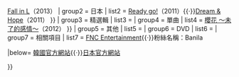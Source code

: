 {{Navbox
|name    = Juniel
|title   = [[Juniel]]
| titlestyle = background:#FF66CC;
| groupstyle = background:#FFB3E6; 
| abovestyle = background:#FFB3E6; 
| belowstyle = background:#FFB3E6; 
|image   = 
|above   = 
| group1 = 正規專輯
| list1 = {{Navbox subgroup
| group1 = 韓國
| list1  = 
| group2 = 日本
| list2  = [[Juni]]（2013）
}}
| group2 = 迷你專輯
| list2 = {{Navbox subgroup
| group1 = 韓國
| list1  = [[MY FIRST JUNE]]（2012）{{·}}[[1&1]]（2012）{{·}}[[Fall in L]]（2013）
| group2 = 日本
| list2  = [[Ready go!]]（2011）{{·}}[[Dream & Hope]]（2011）
}}
| group3 = 精選輯
| list3  = 
| group4 = 單曲
| list4 = {{Navbox subgroup
| group1 = 韓國
| list1  = 
| group2 = 日本
| list2  = [[Forever (Juniel單曲)|Forever]]（2011）{{·}}[[櫻花 〜未了的感情〜]]（2012）
}}
| group5 = 其他
| list5  = {{Navbox subgroup
| group1 = Romantic J
| list1 = {{Navbox subgroup
| group1 = 正規專輯
| list1 = 
| group2 = 迷你專輯
| list2 = 
| group3 = 單曲
| list3  = [[愛情來了 (Romantic J單曲)|愛情來了]]
}}
}}
| group6 = DVD
| list6  = 
| group7 = 相關項目
| list7  = [[FNC Entertainment]]{{·}}粉絲名稱：Banila

|below= [http://juniel.co.kr/kor_juniel/ 韓國官方網站]{{·}}[http://www.juniel.jp/ 日本官方網站]


}}